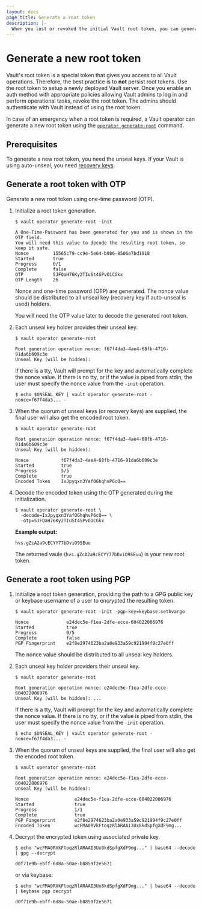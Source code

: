 ```yaml
---
layout: docs
page_title: Generate a root token
description: |-
  When you lost or revoked the initial Vault root token, you can generate a new root token.
---
```


# Generate a new root token

Vault's root token is a special token that gives you access to all Vault
operations. Therefore, the best practice is to **not** persist root tokens.
Use the root token to setup a newly deployed Vault server. Once you enable an
auth method with appropriate policies allowing Vault admins to log in and
perform operational tasks, revoke the root token. The admins should authenticate
with Vault instead of using the root token.

In case of an emergency when a root token is required, a Vault operator can
generate a new root token using the [`operator
generate-root`](/vault/docs/commands/operator/generate-root) command.

## Prerequisites

To generate a new root token, you need the unseal keys. If your Vault is using
auto-unseal, you need [recovery keys](/vault/docs/concepts/seal#recovery-key).


## Generate a root token with OTP

Generate a new root token using one-time password (OTP).

1. Initialize a root token generation.

   ```shell-session
   $ vault operator generate-root -init

   A One-Time-Password has been generated for you and is shown in the OTP field.
   You will need this value to decode the resulting root token, so keep it safe.
   Nonce         15565c79-cc9e-5e64-b986-8506e7bd1918
   Started       true
   Progress      0/1
   Complete      false
   OTP           5JFQaH76Ky2TIuSt4SPvO1CGkx
   OTP Length    26
   ```

   Nonce and one-time password (OTP) are generated. The nonce value should be
   distributed to all unseal key (recovery key if auto-unseal is used) holders.

   <Note title="Copy the OTP value">

   You will need the OTP value later to decode the generated root token.

   </Note>

1. Each unseal key holder provides their unseal key.

   ```shell-session
   $ vault operator generate-root

   Root generation operation nonce: f67f4da3-4ae4-68fb-4716-91da6b609c3e
   Unseal Key (will be hidden):
   ```

   If there is a tty, Vault will prompt for the key and automatically
   complete the nonce value. If there is no tty, or if the value is piped
   from stdin, the user must specify the nonce value from the `-init`
   operation.

   ```shell-session
   $ echo $UNSEAL_KEY | vault operator generate-root -nonce=f67f4da3... -
   ```

1. When the quorum of unseal keys (or recovery keys) are supplied, the final
   user will also get the encoded root token.

   ```shell-session
   $ vault operator generate-root

   Root generation operation nonce: f67f4da3-4ae4-68fb-4716-91da6b609c3e
   Unseal Key (will be hidden):

   Nonce            f67f4da3-4ae4-68fb-4716-91da6b609c3e
   Started          true
   Progress         5/5
   Complete         true
   Encoded Token    IxJpyqxn3YafOGhqhvP6cQ==
   ```

1. Decode the encoded token using the OTP generated during the initialization.

   ```shell-session
   $ vault operator generate-root \
     -decode=IxJpyqxn3YafOGhqhvP6cQ== \
     -otp=5JFQaH76Ky2TIuSt4SPvO1CGkx
   ```

   **Example output:**

   <CodeBlockConfig hideClipboard>

   ```plaintext
   hvs.gZcA2a9cECYY77bDviO9SEuu
   ```

   </CodeBlockConfig>

   The returned vaule (`hvs.gZcA2a9cECYY77bDviO9SEuu`) is your new root token.

## Generate a root token using PGP

1. Initialize a root token generation, providing the path to a GPG public key or
   keybase username of a user to encrypted the resulting token.

   ```shell-session
   $ vault operator generate-root -init -pgp-key=keybase:sethvargo

   Nonce              e24dec5e-f1ea-2dfe-ecce-604022006976
   Started            true
   Progress           0/5
   Complete           false
   PGP Fingerprint    e2f8e2974623ba2a0e933a59c921994f9c27e0ff
   ```

   The nonce value should be distributed to all unseal key holders.

1. Each unseal key holder providers their unseal key.

   ```shell-session
   $ vault operator generate-root

   Root generation operation nonce: e24dec5e-f1ea-2dfe-ecce-604022006976
   Unseal Key (will be hidden): ...
   ```

   If there is a tty, Vault will prompt for the key and automatically
   complete the nonce value. If there is no tty, or if the value is piped
   from stdin, the user must specify the nonce value from the `-init`
   operation.

   ```shell-session
   $ echo $UNSEAL_KEY | vault operator generate-root -nonce=f67f4da3... -
   ```

1. When the quorum of unseal keys are supplied, the final user will also get the
   encoded root token.

   ```shell-session
   $ vault operator generate-root

   Root generation operation nonce: e24dec5e-f1ea-2dfe-ecce-604022006976
   Unseal Key (will be hidden):

   Nonce                 e24dec5e-f1ea-2dfe-ecce-604022006976
   Started               true
   Progress              1/1
   Complete              true
   PGP Fingerprint       e2f8e2974623ba2a0e933a59c921994f9c27e0ff
   Encoded Token         wcFMA0RVkFtoqzRlARAAI3Ux8kdSpfgXdF9mg...
   ```

1. Decrypt the encrypted token using associated private key.

   ```shell-session
   $ echo "wcFMA0RVkFtoqzRlARAAI3Ux8kdSpfgXdF9mg..." | base64 --decode | gpg --decrypt

   d0f71e9b-ebff-6d8a-50ae-b8859f2e5671
   ```

   or via keybase:

   ```shell-session
   $ echo "wcFMA0RVkFtoqzRlARAAI3Ux8kdSpfgXdF9mg..." | base64 --decode | keybase pgp decrypt

   d0f71e9b-ebff-6d8a-50ae-b8859f2e5671
   ```
